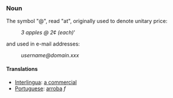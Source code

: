=== Noun ===
The symbol "@", read "at", originally used to denote unitary price:
:''3 apples @ 2¢ (each)'''
and used in e-mail addresses:
:''username@domain.xxx''
==== Translations ====
*[[Interlingua]]: [[a commercial]]
*[[Portuguese]]: [[arroba]] ''f''
